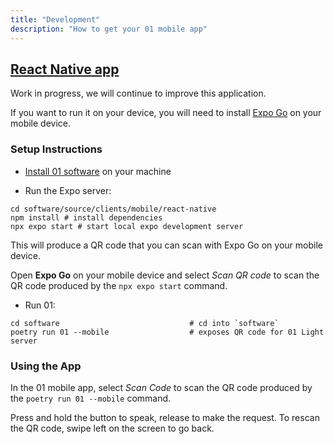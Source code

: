 ```yaml
---
title: "Development"
description: "How to get your 01 mobile app"
---
```


## [React Native app](https://github.com/OpenInterpreter/01/tree/main/software/source/clients/mobile)

Work in progress, we will continue to improve this application.

If you want to run it on your device, you will need to install [Expo Go](https://expo.dev/go) on your mobile device.

### Setup Instructions

- [Install 01 software](/software/installation) on your machine

- Run the Expo server:

```shell
cd software/source/clients/mobile/react-native
npm install # install dependencies
npx expo start # start local expo development server
```

This will produce a QR code that you can scan with Expo Go on your mobile device.

Open **Expo Go** on your mobile device and select _Scan QR code_ to scan the QR code produced by the `npx expo start` command.

- Run 01:

```shell
cd software                             # cd into `software`
poetry run 01 --mobile                  # exposes QR code for 01 Light server
```

### Using the App

In the 01 mobile app, select _Scan Code_ to scan the QR code produced by the `poetry run 01 --mobile` command.

Press and hold the button to speak, release to make the request. To rescan the QR code, swipe left on the screen to go back.
